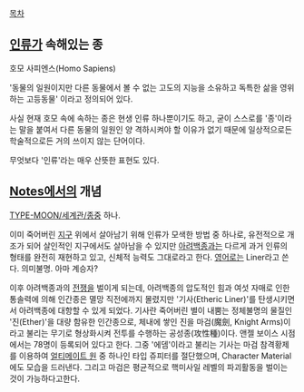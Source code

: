 [[목차]]
== [[인류]]가 속해있는 종 ==
호모 사피엔스(Homo Sapiens)

'동물의 일원이지만 다른 동물에서 볼 수 없는 고도의 지능을 소유하고 독특한 삶을 영위하는 고등동물' 이라고 정의되어 있다.

사실 현재 호모 속에 속하는 종은 현생 인류 하나뿐이기도 하고, 굳이 스스로를 '종'이라는 말을 붙여서 다른 동물의 일원인 양 격하시켜야 할 이유가 없기 때문에 일상적으로든 학술적으로든 거의 쓰이지 않는 단어이다.

무엇보다 '인류'라는 매우 산뜻한 표현도 있다.

== [[Notes]]에서의 개념 ==
[[TYPE-MOON/세계관/종]]중 하나.

이미 죽어버린 [[지구]] 위에서 살아남기 위해 인류가 모색한 방법 중 하나로, 유전적으로 개조가 되어 살인적인 지구에서도 살아남을 수 있지만 [[아려백종]]과는 다르게 과거 인류의 형태를 완전히 재현하고 있고, 신체적 능력도 그대로라고 한다.
[[영어]]로는 Liner라고 쓴다. 의미불명. 아마 계승자?

이후 아려백종과의 [[전쟁]]을 벌이게 되는데, 아려백종의 압도적인 힘과 여섯 자매로 인한 통솔력에 의해 인간종은 멸망 직전에까지 몰렸지만 '기사(Etheric Liner)'를 탄생시키면서 아려백종에 대항할 수 있게 되었다.
기사란 죽어버린 별이 내뿜는 정체불명의 물질인 '진(Ether)'을 대량 함유한 인간종으로, 체내에 쌓인 진을 마검(魔劍, Knight Arms)이라고 불리는 무기로 형상화시켜 전투를 수행하는 공성종(攻性種)이다. 앤젤 보이스 시점에서는 78명이 등록되어 있다고 한다.
그중 '에뎀'이라고 불리는 기사는 마검 참격황제를 이용하여 [[얼티메이트 원]] 중 하나인 타입 쥬피터를 절단했으며, Character Material에도 모습을 드러낸다. 
그리고 마검은 평균적으로 핵미사일 레벨의 파괴활동을 벌이는 것이 가능하다고한다.
